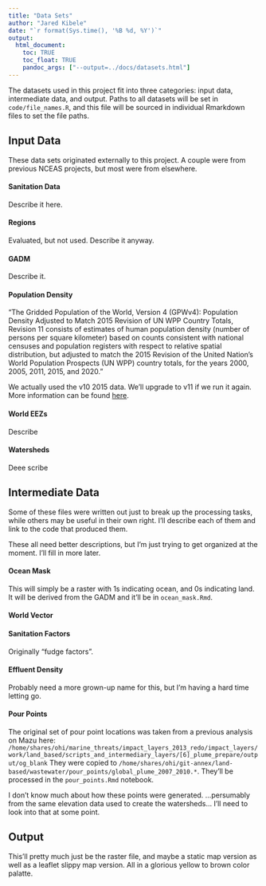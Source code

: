 ```yaml
---
title: "Data Sets"
author: "Jared Kibele"
date: "`r format(Sys.time(), '%B %d, %Y')`"
output: 
  html_document:
    toc: TRUE 
    toc_float: TRUE
    pandoc_args: ["--output=../docs/datasets.html"]
---
```


The datasets used in this project fit into three categories: input data, intermediate data, and output. Paths to all datasets will be set in `code/file_names.R`, and this file will be sourced in individual Rmarkdown files to set the file paths.

## Input Data

These data sets originated externally to this project. A couple were from previous NCEAS projects, but most were from elsewhere.

#### Sanitation Data

Describe it here.

#### Regions

Evaluated, but not used. Describe it anyway.

#### GADM

Describe it.

#### Population Density

"The Gridded Population of the World, Version 4 (GPWv4): Population Density Adjusted to Match 2015 Revision of UN WPP Country Totals, Revision 11 consists of estimates of human population density (number of persons per square kilometer) based on counts consistent with national censuses and population registers with respect to relative spatial distribution, but adjusted to match the 2015 Revision of the United Nation's World Population Prospects (UN WPP) country totals, for the years 2000, 2005, 2011, 2015, and 2020."

We actually used the v10 2015 data. We'll upgrade to v11 if we run it again. More information can be found [here](http://sedac.ciesin.columbia.edu/data/set/gpw-v4-population-density-adjusted-to-2015-unwpp-country-totals-rev11/metadata).

#### World EEZs

Describe

#### Watersheds

Deee scribe



## Intermediate Data

Some of these files were written out just to break up the processing tasks, while others may be useful in their own right. I'll describe each of them and link to the code that produced them.

These all need better descriptions, but I'm just trying to get organized at the moment. I'll fill in more later.

#### Ocean Mask

This will simply be a raster with 1s indicating ocean, and 0s indicating land. It will be derived from the GADM and it'll be in `ocean_mask.Rmd`.

#### World Vector

#### Sanitation Factors

Originally "fudge factors".

#### Effluent Density

Probably need a more grown-up name for this, but I'm having a hard time letting go.

#### Pour Points

The original set of pour point locations was taken from a previous analysis on Mazu here: 
```/home/shares/ohi/marine_threats/impact_layers_2013_redo/impact_layers/work/land_based/scripts_and_intermediary_layers/[6]_plume_prepare/output/og_blank``` 
They were copied to `/home/shares/ohi/git-annex/land-based/wastewater/pour_points/global_plume_2007_2010.*`. They'll be processed in the `pour_points.Rmd` notebook.

I don't know much about how these points were generated. ...persumably from the same elevation data used to create the watersheds... I'll need to look into that at some point.

## Output

This'll pretty much just be the raster file, and maybe a static map version as well as a leaflet slippy map version. All in a glorious yellow to brown color palatte.

